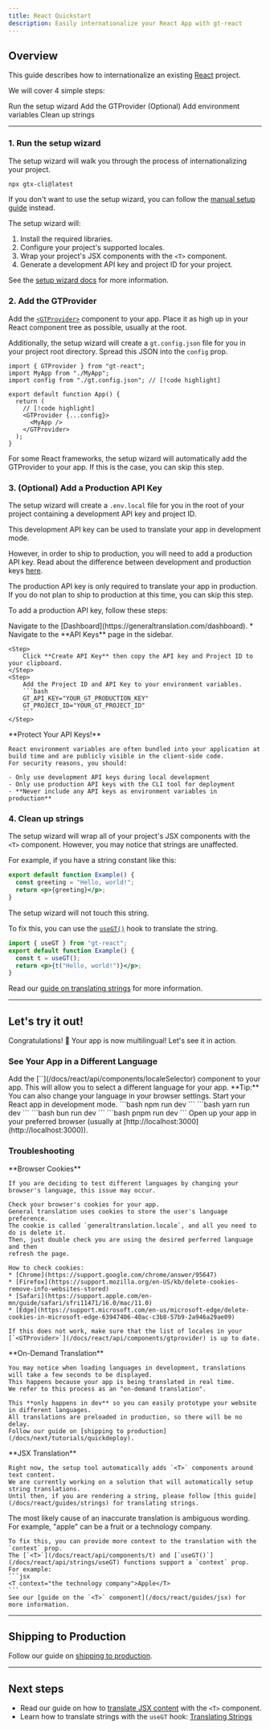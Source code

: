```yaml
---
title: React Quickstart
description: Easily internationalize your React App with gt-react
---
```


## Overview

This guide describes how to internationalize an existing [React](https://react.dev) project.

We will cover 4 simple steps:

<Steps>
  <Step>
    Run the setup wizard
  </Step>
  <Step>
    Add the GTProvider
  </Step>
  <Step>
    (Optional) Add environment variables
  </Step>
  <Step>
    Clean up strings
  </Step>
</Steps>


---

### 1. Run the setup wizard

The setup wizard will walk you through the process of internationalizing your project.

```bash
npx gtx-cli@latest
```

If you don't want to use the setup wizard, you can follow the [manual setup guide](/docs/react/guides/setup) instead.

The setup wizard will:

1. Install the required libraries.
2. Configure your project's supported locales.
3. Wrap your project's JSX components with the `<T>` component.
4. Generate a development API key and project ID for your project.

See the [setup wizard docs](/docs/cli/init) for more information.

### 2. Add the GTProvider

Add the [`<GTProvider>`](/docs/react/api/components/gtprovider) component to your app.
Place it as high up in your React component tree as possible, usually at the root.

Additionally, the setup wizard will create a `gt.config.json` file for you in your project root directory.
Spread this JSON into the `config` prop.

```tsx title="App.tsx" copy
import { GTProvider } from "gt-react";
import MyApp from "./MyApp";
import config from "./gt.config.json"; // [!code highlight]

export default function App() {
  return (
    // [!code highlight]
    <GTProvider {...config}> 
      <MyApp />
    </GTProvider>
  );
}
```

<Callout>
  For some React frameworks, the setup wizard will automatically add the GTProvider to your app.
  If this is the case, you can skip this step.
</Callout>

### 3. (Optional) Add a Production API Key

The setup wizard will create a `.env.local` file for you in the root of your project containing a development API key and project ID.

This development API key can be used to translate your app in development mode.

However, in order to ship to production, you will need to add a production API key.
Read about the difference between development and production keys [here](/docs/react/concepts/environments).

<Callout>
  The production API key is only required to translate your app in production.
  If you do not plan to ship to production at this time, you can skip this step.
</Callout>

To add a production API key, follow these steps:

<Steps>
    <Step>
        Navigate to the [Dashboard](https://generaltranslation.com/dashboard).
            * Navigate to the **API Keys** page in the sidebar.
    </Step>

    <Step>
        Click **Create API Key** then copy the API key and Project ID to your clipboard.
    </Step>
    <Step>
        Add the Project ID and API Key to your environment variables.
        ```bash
        GT_API_KEY="YOUR_GT_PRODUCTION_KEY"
        GT_PROJECT_ID="YOUR_GT_PROJECT_ID"
        ```
    </Step>
</Steps>
<Callout type="warn">
    **Protect Your API Keys!**

    React environment variables are often bundled into your application at build time and are publicly visible in the client-side code.
    For security reasons, you should:
    
    - Only use development API keys during local development
    - Only use production API keys with the CLI tool for deployment
    - **Never include any API keys as environment variables in production**
</Callout>


### 4. Clean up strings

The setup wizard will wrap all of your project's JSX components with the `<T>` component.
However, you may notice that strings are unaffected.

For example, if you have a string constant like this:

```jsx title="Example.js" copy
export default function Example() {
  const greeting = "Hello, world!";
  return <p>{greeting}</p>;
}
```

The setup wizard will not touch this string.

To fix this, you can use the [`useGT()`](/docs/react/api/strings/useGT) hook to translate the string.

```jsx title="Example.js" copy
import { useGT } from "gt-react";
export default function Example() {
  const t = useGT();
  return <p>{t("Hello, world!")}</p>;
}
```

Read our [guide on translating strings](/docs/react/guides/strings) for more information.

---

## Let's try it out!

Congratulations! 🥳 Your app is now multilingual! Let's see it in action.

### See Your App in a Different Language

<Steps>
  <Step>
    Add the [`<LocaleSelector>`](/docs/react/api/components/localeSelector) component to your app.
    This will allow you to select a different language for your app.
    <Callout>
      **Tip:**
      You can also change your language in your browser settings.
    </Callout>
  </Step>
  <Step>
    Start your React app in development mode.
    <Tabs items={["npm", "yarn", "bun", "pnpm"]}>
      <Tab value="npm">
      ```bash
      npm run dev 
      ```
      </Tab>
      <Tab value="yarn">
      ```bash 
      yarn run dev 
      ```
      </Tab>
      <Tab value="bun">
      ```bash
      bun run dev 
      ```
      </Tab>
      <Tab value="pnpm">
      ```bash
      pnpm run dev 
      ```
      </Tab>
    </Tabs>
  </Step>
  <Step>
    Open up your app in your preferred browser (usually at
    [http://localhost:3000](http://localhost:3000)).
  </Step>
</Steps>

### Troubleshooting

<Accordions>
  <Accordion title="My app's language is not changing, even though I've changed my browser's language.">
    **Browser Cookies**

    If you are deciding to test different languages by changing your browser's language, this issue may occur.

    Check your browser's cookies for your app.
    General translation uses cookies to store the user's language preference.
    The cookie is called `generaltranslation.locale`, and all you need to do is delete it.
    Then, just double check you are using the desired perferred language and then
    refresh the page.

    How to check cookies:
    * [Chrome](https://support.google.com/chrome/answer/95647)
    * [Firefox](https://support.mozilla.org/en-US/kb/delete-cookies-remove-info-websites-stored)
    * [Safari](https://support.apple.com/en-mn/guide/safari/sfri11471/16.0/mac/11.0)
    * [Edge](https://support.microsoft.com/en-us/microsoft-edge/delete-cookies-in-microsoft-edge-63947406-40ac-c3b8-57b9-2a946a29ae09)

    If this does not work, make sure that the list of locales in your [`<GTProvider>`](/docs/react/api/components/gtprovider) is up to date.
  </Accordion>
  <Accordion title="Why do new languages take a long time to load?">
    **On-Demand Translation**

    You may notice when loading languages in development, translations will take a few seconds to be displayed.
    This happens because your app is being translated in real time.
    We refer to this process as an "on-demand translation".
    
    This **only happens in dev** so you can easily prototype your website in different languages.
    All translations are preloaded in production, so there will be no delay.
    Follow our guide on [shipping to production](/docs/next/tutorials/quickdeploy).
  </Accordion>
  <Accordion title="Why are some things translating and others not?">
    **JSX Translation**

    Right now, the setup tool automatically adds `<T>` components around text content.
    We are currently working on a solution that will automatically setup string translations.
    Until then, if you are rendering a string, please follow [this guide](/docs/react/guides/strings) for translating strings.
  </Accordion>
  <Accordion title="Why are some translations inaccurate?">
    The most likely cause of an inaccurate translation is ambiguous wording.
    For example, "apple" can be a fruit or a technology company.

    To fix this, you can provide more context to the translation with the `context` prop.
    The [`<T>`](/docs/react/api/components/t) and [`useGT()`](/docs/react/api/strings/useGT) functions support a `context` prop.
    For example:
    ```jsx
    <T context="the technology company">Apple</T>
    ```    
    See our [guide on the `<T>` component](/docs/react/guides/jsx) for more information.
  </Accordion>
</Accordions>

---

## Shipping to Production

Follow our guide on [shipping to production](/docs/react/tutorials/quickdeploy).

---

## Next steps

- Read our guide on how to [translate JSX content](/docs/react/guides/jsx) with the `<T>` component.
- Learn how to translate strings with the `useGT` hook: [Translating Strings](/docs/react/guides/strings)





